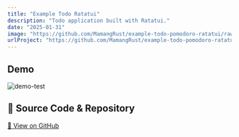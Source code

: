 ```yaml
---
title: "Example Todo Ratatui"
description: "Todo application built with Ratatui."
date: "2025-01-31"
image: "https://github.com/MamangRust/example-todo-pomodoro-ratatui/raw/main/image/example.png?raw=true"
urlProject: "https://github.com/MamangRust/example-todo-pomodoro-ratatui"
---
```


## Demo

<img src="https://github.com/MamangRust/example-todo-pomodoro-ratatui/raw/main/image/example.png?raw=true" alt="demo-test" />



## 🔗 Source Code & Repository
[📌 View on GitHub](https://github.com/MamangRust/example-todo-pomodoro-ratatui)
